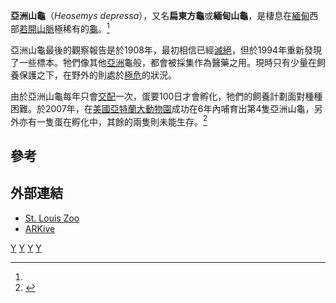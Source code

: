 {{Speciesbox 
| taxon = Heosemys depressa
| status = CR
| status_system = iucn3.1
| status_ref = <ref name=iucn>{{IUCN2009|assessors=Asian Turtle Trade Working Group|year=2000|id=39596|title=Heosemys depressa|downloaded=2009-06-30}}</ref>
| image = Heosemys-depressa.jpg
| binomial_authority = ([[John_Anderson_(zoologist)|Anderson]], 1875)<ref name=iucn />
}}

'''亞洲山龜'''（''Heosemys depressa''），又名'''扁東方龜'''或'''緬甸山龜'''，是棲息在[[緬甸|緬甸]]西部[[若開山脈|若開山脈]]極稀有的[[龜|龜]]。<ref name=iucn/>

亞洲山龜最後的觀察報告是於1908年，最初相信已經[[滅絕|滅絕]]，但於1994年重新發現了一些標本。牠們像其他[[亞洲|亞洲]]龜般，都會被採集作為醫藥之用。現時只有少量在飼養保護之下，在野外的則處於[[極危|極危]]的狀況。

由於亞洲山龜每年只會[[交配|交配]]一次，蛋要100日才會孵化，牠們的飼養計劃面對種種困難。於2007年，在[[美國|美國]][[亞特蘭大動物園|亞特蘭大動物園]]成功在6年內哺育出第4隻亞洲山龜，另外亦有一隻蛋在孵化中，其餘的兩隻則未能生存。<ref>{{Cite web|url=http://www.cnn.com/2007/TECH/science/05/01/turtle.birth.ap/index.html|title=Zoo Hatches Endangered Asian Turtle|publisher=CNN|date=2007-05-01|accessdate=2007-05-01|archive-date=2007-05-16|archive-url=https://web.archive.org/web/20070516044146/http://www.cnn.com/2007/TECH/science/05/01/turtle.birth.ap/index.html|dead-url=no}}</ref>

==參考==
{{reflist}}

==外部連結==
* [https://web.archive.org/web/20090304023631/http://www.stlzoo.org/animals/abouttheanimals/reptiles/turtlesandtortoises/arakanforestturtle.htm St. Louis Zoo]
* [https://web.archive.org/web/20080512071254/http://www.arkive.org/species/GES/reptiles/Heosemys_depressa/ ARKive]
{{Taxonbar|from=Q746008}}

[[Category:东方龟属|Y]]
[[Category:緬甸動物|Y]]
[[Category:拉撒路物种|Y]]
[[Category:1875年描述的动物|Y]]
